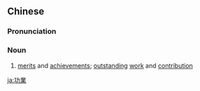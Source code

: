 {{also|功业}}
==Chinese==
{{zh-forms|s=功业}}

===Pronunciation===
{{zh-pron
|m=gōngyè
|cat=n
}}

===Noun===
{{zh-noun}}

# [[merit]]s and [[achievement]]s; [[outstanding]] [[work]] and [[contribution]]

[[ja:功業]]